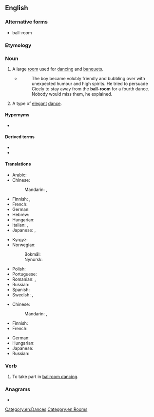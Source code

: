 ==English==
{{wikipedia}}

===Alternative forms===
* ball-room

===Etymology===
{{compound|en|ball|room}}

===Noun===
{{en-noun}}

# A large [[room]] used for [[dance|dancing]] and [[banquet|banquets]].
#* {{RQ:Mrxl SqrsDghtr|I}}
#*: The boy became volubly friendly and bubbling over with unexpected humour and high spirits. He tried to persuade Cicely to stay away from the '''ball-room''' for a fourth dance. Nobody would miss them, he explained.
# A type of [[elegant]] [[dance]].

====Hypernyms====
* {{l|en|room}}

====Derived terms====
* {{l|en|ballroom dance}}
* {{l|en|ballroom dancing}}

====Translations====
{{trans-top|large room used for dancing}}
* Arabic: {{t|ar|مَرْقَص|m}}
* Chinese:
*: Mandarin: {{t+|cmn|舞廳|sc=Hani}}, {{t+|cmn|舞厅|tr=wǔtīng|sc=Hani}}
* Finnish: {{t|fi|tanssisali}}, {{t+|fi|juhlasali}}
* French: {{t|fr|salle de bal|f}}
* German: {{t+|de|Ballsaal|m}}
* Hebrew: {{t|he|אולם נשפים|m|tr=ulam neshafym}}
* Hungarian: {{t+|hu|bálterem}}
* Italian: {{t|it|sala da ballo|f}}, {{t|it|balera|f}}
* Japanese: {{t|ja|ボールルーム|tr=bōrurūmu|sc=Jpan}}, {{t|ja|ダンスホール|tr=dansuhōru|sc=Jpan}}
{{trans-mid}}
* Kyrgyz: {{t+|ky|бий залы|m}}
* Norwegian:
*: Bokmål: {{t|nb|ballsal|m}}
*: Nynorsk: {{t|nn|ballsal|m}}
* Polish: {{t|pl|sala balowa|f}}
* Portuguese: {{t|pt|[[salão]] [[de]] [[baile]]|m}}
* Romanian: {{t|ro|salon de bal|n}}, {{t|ro|sală de dans|f}}
* Russian: {{t|ru|танцева́льный зал|m}}
* Spanish: {{t|es|salón de baile|m}}
* Swedish: {{t|sv|balsal}}, {{t|sv|danssalong}}
{{trans-bottom}}

{{trans-top|type of elegant dance}}
* Chinese:
*: Mandarin: {{t|cmn|交際舞|sc=Hani}}, {{t|cmn|交际舞|tr=jiāojìwǔ|sc=Hani}}
* Finnish: {{t|fi|salitanssi}}
* French: {{t+|fr|danse de salon|f}}
{{trans-mid}}
* German: {{t+|de|Standardtanz|m}}
* Hungarian: {{t|hu|társasági tánc}}
* Japanese: {{t|ja|社交ダンス|tr=shakō-dansu|sc=Jpan}}
* Russian: {{t+|ru|ба́льный та́нец|m}}
{{trans-bottom}}

===Verb===
{{en-verb}}

# {{lb|en|intransitive}} To take part in [[ballroom dancing]].

===Anagrams===
* {{anagrams|en|a=abllmoor|moorball}}

[[Category:en:Dances]]
[[Category:en:Rooms]]